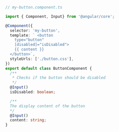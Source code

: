 ```ts
// my-button.component.ts

import { Component, Input} from '@angular/core';

@Component({
  selector: 'my-button',
  template: ` <button
    type="button"
    [disabled]="isDisabled">
    {{ content }}
  </button>`,
  styleUrls: ['./button.css'],
})
export default class ButtonComponent {
  /**
   * Checks if the button should be disabled
   */
  @Input()
  isDisabled: boolean;

  /**
  The display content of the button
  */
  @Input()
  content: string;
}
```